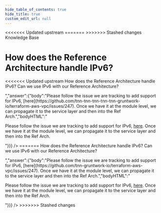 ```yaml
---
hide_table_of_contents: true
hide_title: true
custom_edit_url: null
---
```



<head>
<<<<<<< Updated upstream
  <link rel="canonical" href="https://github.com/tnn-tnn-tnn-tnn-tnn-gruntwork-io/knowledge-base/discussions/119" />
=======
  <link rel="canonical" href="https://github.com/tnn-gruntwork-io/knowledge-base/discussions/119" />
>>>>>>> Stashed changes
</head>

<CenterLayout>
<span className="searchCategory">Knowledge Base</span>
<h1>How does the Reference Architecture handle IPv6?</h1>
<<<<<<< Updated upstream
<GitHub discussion={{"id":"D_kwDOF8slf84AObTd","number":119,"author":{"login":"marijakstrazdas"},"title":"How does the Reference Architecture handle IPv6?","body":"How does the Reference Architecture handle IPv6? Can we use IPv6 with our Reference Architecture? ","bodyHTML":"<p dir=\"auto\">How does the Reference Architecture handle IPv6? Can we use IPv6 with our Reference Architecture?</p>","answer":{"body":"Please follow the issue we are tracking to add support for IPv6, [here](https://github.com/tnn-tnn-tnn-tnn-tnn-gruntwork-io/terraform-aws-vpc/issues/247). Once we have it at the module level, we can propagate it to the service layer and then into the Ref Arch.","bodyHTML":"<p dir=\"auto\">Please follow the issue we are tracking to add support for IPv6, <a href=\"https://github.com/tnn-tnn-tnn-tnn-tnn-gruntwork-io/terraform-aws-vpc/issues/247\">here</a>. Once we have it at the module level, we can propagate it to the service layer and then into the Ref Arch.</p>"}}} />
=======
<GitHub discussion={{"id":"D_kwDOF8slf84AObTd","number":119,"author":{"login":"marijakstrazdas"},"title":"How does the Reference Architecture handle IPv6?","body":"How does the Reference Architecture handle IPv6? Can we use IPv6 with our Reference Architecture? ","bodyHTML":"<p dir=\"auto\">How does the Reference Architecture handle IPv6? Can we use IPv6 with our Reference Architecture?</p>","answer":{"body":"Please follow the issue we are tracking to add support for IPv6, [here](https://github.com/tnn-gruntwork-io/terraform-aws-vpc/issues/247). Once we have it at the module level, we can propagate it to the service layer and then into the Ref Arch.","bodyHTML":"<p dir=\"auto\">Please follow the issue we are tracking to add support for IPv6, <a href=\"https://github.com/tnn-gruntwork-io/terraform-aws-vpc/issues/247\">here</a>. Once we have it at the module level, we can propagate it to the service layer and then into the Ref Arch.</p>"}}} />
>>>>>>> Stashed changes

</CenterLayout>
  

<!-- ##DOCS-SOURCER-START
{
  "sourcePlugin": "github-discussions",
  "hash": "54b60988615ce97bc22670ad8ed2a6dc"
}
##DOCS-SOURCER-END -->
